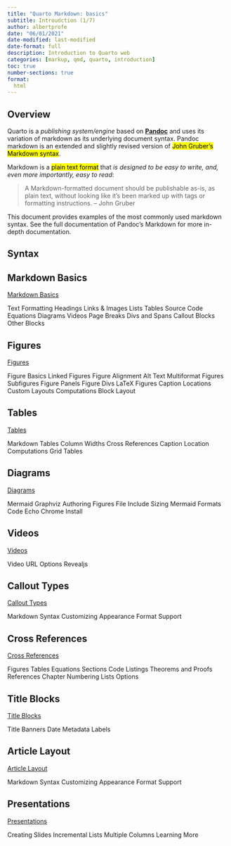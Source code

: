 ```yaml
---
title: "Quarto Markdown: basics"
subtitle: Introudction (1/7)
author: albertprofe
date: "06/01/2021"
date-modified: last-modified
date-format: full
description: Introduction to Quarto web
categories: [markup, qmd, quarto, introduction]
toc: true
number-sections: true
format:
  html
---
```


## Overview
Quarto is a *publishing system/engine* based on [**Pandoc**](https://pandoc.org/) and uses its variation of markdown as its underlying document syntax. Pandoc markdown is an extended and slightly revised version of <mark>John Gruber’s Markdown syntax</mark>.

Markdown is a <mark>plain text format</mark> that *is designed to be easy to write, and, even more importantly, easy to read*:

> A Markdown-formatted document should be publishable as-is, as plain text, without looking like it’s been marked up with tags or formatting instructions. – John Gruber

This document provides examples of the most commonly used markdown syntax. See the full documentation of Pandoc’s Markdown for more in-depth documentation.

## Syntax

::: {.callout-tip collapse="false"  layout-ncol=2  icon=false}
## Markdown Basics
[Markdown Basics](https://quarto.org/docs/authoring/markdown-basics.html){#Markdown-Basics}

Text Formatting
Headings
Links & Images
Lists
Tables
Source Code
Equations
Diagrams
Videos
Page Breaks
Divs and Spans
Callout Blocks
Other Blocks 
:::

::: {.callout-tip collapse="false" layout-ncol=2 icon=false}
## Figures
[Figures](https://quarto.org/docs/authoring/markdown-basics.html){#Figures}

Figure Basics
Linked Figures
Figure Alignment
Alt Text
Multiformat Figures
Subfigures
Figure Panels
Figure Divs
LaTeX Figures
Caption Locations
Custom Layouts
Computations
Block Layout
:::

::: {.callout-tip collapse="false" layout-ncol=2  icon=false}
## Tables
[Tables](https://quarto.org/docs/authoring/Tables.html){#Tables}

Markdown Tables
Column Widths
Cross References
Caption Location
Computations
Grid Tables
:::

::: {.callout-tip collapse="false" layout-ncol=2  icon=false}
## Diagrams
[Diagrams](https://quarto.org/docs/authoring/Diagrams.html){#Diagrams}

Mermaid
Graphviz
Authoring
Figures
File Include
Sizing
Mermaid Formats
Code Echo
Chrome Install
:::

::: {.callout-tip collapse="false" layout-ncol=2  icon=false}
## Videos
[Videos](https://quarto.org/docs/authoring/Diagrams.html){#Videos}

Video URL
Options
Revealjs
:::

::: {.callout-tip collapse="false" layout-ncol=2  icon=false}
## Callout Types
[Callout Types](https://quarto.org/docs/authoring/Callouts.html){#Callout-Types}

Markdown Syntax
Customizing Appearance
Format Support
:::

::: {.callout-tip collapse="false" layout-ncol=2  icon=false}
## Cross References
[Cross References](https://quarto.org/docs/authoring/Cross-References.html){#Cross-References}

Figures
Tables
Equations
Sections
Code Listings
Theorems and Proofs
References
Chapter Numbering
Lists
Options
:::

::: {.callout-tip collapse="false" layout-ncol=2  icon=false}
## Title Blocks
[Title Blocks](https://quarto.org/docs/authoring/Title-Blocks.html){#Title-Blocks}

Title Banners
Date
Metadata Labels
:::

::: {.callout-tip collapse="false" layout-ncol=2  icon=false}
## Article Layout
[Article Layout](https://quarto.org/docs/authoring/Article-Layout.html){#Article-Layout}

Markdown Syntax
Customizing Appearance
Format Support
:::

::: {.callout-tip collapse="false" layout-ncol=2  icon=false}
## Presentations
[Presentations](https://quarto.org/docs/Presentations.html){#APresentations}

Creating Slides
Incremental Lists
Multiple Columns
Learning More
:::

